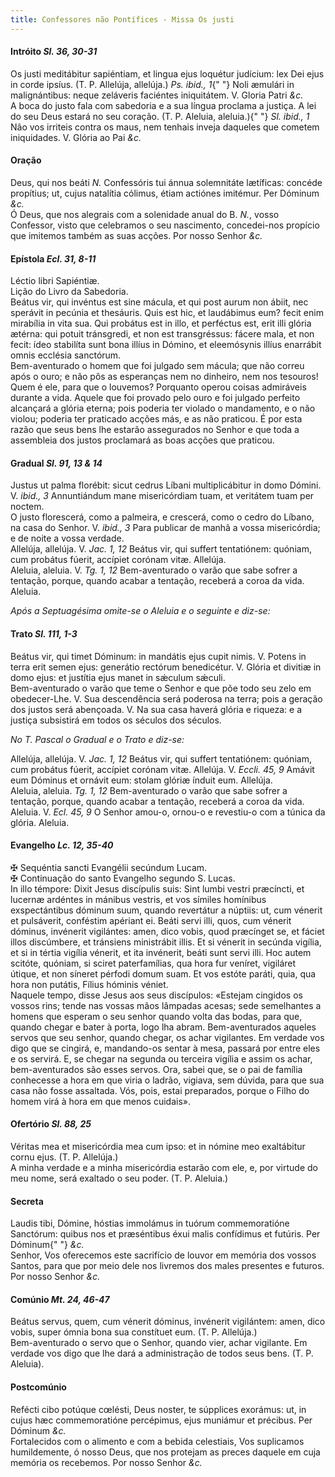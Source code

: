```yaml
---
title: Confessores não Pontífices - Missa Os justi
---
```


<h4 class="text-center">
  Intróito <em>Sl. 36, 30-31</em>
</h4>
<div class="container-fluid">
  <div class="row">
    <div class="col-6 dropcaps text-justify">
      Os justi meditábitur sapiéntiam, et lingua ejus loquétur judícium: lex Dei
      ejus in corde ipsíus. (T. P. Allelúja, allelúja.) <em>Ps. ibid., 1</em>{" "}
      Noli æmulári in malignántibus: neque zeláveris faciéntes iniquitátem. V.
      Gloria Patri <em>&c.</em>
    </div>
    <div class="col-6 dropcaps text-justify">
      A boca do justo fala com sabedoria e a sua língua proclama a justiça. A
      lei do seu Deus estará no seu coração. (T. P. Aleluia, aleluia.){" "}
      <em>Sl. ibid., 1</em> Não vos irriteis contra os maus, nem tenhais inveja
      daqueles que cometem iniquidades. V. Glória ao Pai <em>&c.</em>
    </div>
  </div>
</div>

<h4 class="text-center">Oração</h4>
<div class="container-fluid">
  <div class="row">
    <div class="col-6 dropcaps text-justify">
      Deus, qui nos beáti <em>N. </em>Confessóris tui ánnua solemnitáte
      lætíficas: concéde propítius; ut, cujus natalítia cólimus, étiam actiónes
      imitémur. Per Dóminum <em>&c.</em>
    </div>
    <div class="col-6 dropcaps text-justify">
      Ó Deus, que nos alegrais com a solenidade anual do B. <em>N.</em>, vosso
      Confessor, visto que celebramos o seu nascimento, concedei-nos propício
      que imitemos também as suas acções. Por nosso Senhor <em>&c.</em>
    </div>
  </div>
</div>

<h4 class="text-center">
  Epístola <em>Ecl. 31, 8-11</em>
</h4>
<div class="container-fluid">
  <div class="row">
    <div class="col-6 text-justify">Léctio libri Sapiéntiæ.</div>
    <div class="col-6 text-justify">Lição do Livro da Sabedoria.</div>
    <div class="col-6 dropcaps text-justify">
      Beátus vir, qui invéntus est sine mácula, et qui post aurum non ábiit, nec
      sperávit in pecúnia et thesáuris. Quis est hic, et laudábimus eum? fecit
      enim mirabília in vita sua. Qui probátus est in illo, et perféctus est,
      erit illi glória ætérna: qui potuit tránsgredi, et non est transgréssus:
      fácere mala, et non fecit: ídeo stabilíta sunt bona illíus in Dómino, et
      eleemósynis illíus enarrábit omnis ecclésia sanctórum.
    </div>
    <div class="col-6 dropcaps text-justify">
      Bem-aventurado o homem que foi julgado sem mácula; que não correu após o
      ouro; e não pôs as esperanças nem no dinheiro, nem nos tesouros! Quem é
      ele, para que o louvemos? Porquanto operou coisas admiráveis durante a
      vida. Aquele que foi provado pelo ouro e foi julgado perfeito alcançará a
      glória eterna; pois poderia ter violado o mandamento, e o não violou;
      poderia ter praticado acções más, e as não praticou. É por esta razão que
      seus bens lhe estarão assegurados no Senhor e que toda a assembleia dos
      justos proclamará as boas acções que praticou.
    </div>
  </div>
</div>

<h4 class="text-center">
  Gradual <em>Sl. 91, 13 & 14</em>
</h4>
<div class="container-fluid">
  <div class="row">
    <div class="col-6 dropcaps text-justify">
      Justus ut palma florébit: sicut cedrus Líbani multiplicábitur in domo
      Dómini. V. <em>ibid., 3</em> Annuntiándum mane misericórdiam tuam, et
      veritátem tuam per noctem.
    </div>
    <div class="col-6 dropcaps text-justify">
      O justo florescerá, como a palmeira, e crescerá, como o cedro do Líbano,
      na casa do Senhor. V. <em>ibid., 3</em> Para publicar de manhã a vossa
      misericórdia; e de noite a vossa verdade.
    </div>
    <div class="col-6 text-justify">
      Allelúja, allelúja. V. <em>Jac. 1, 12</em> Beátus vir, qui suffert
      tentatiónem: quóniam, cum probátus fúerit, accípiet corónam vitæ.
      Allelúja.
    </div>
    <div class="col-6 text-justify">
      Aleluia, aleluia. V. <em>Tg. 1, 12</em> Bem-aventurado o varão que sabe
      sofrer a tentação, porque, quando acabar a tentação, receberá a coroa da
      vida. Aleluia.
    </div>
  </div>
</div>

<em>Após a Septuagésima omite-se o Aleluia e o seguinte e diz-se:</em>

<h4 class="text-center">
  Trato <em>Sl. 111, 1-3</em>
</h4>
<div class="container-fluid">
  <div class="row">
    <div class="col-6 dropcaps text-justify">
      Beátus vir, qui timet Dóminum: in mandátis ejus cupit nimis. V. Potens in
      terra erit semen ejus: generátio rectórum benedicétur. V. Glória et
      divitiæ in domo ejus: et justítia ejus manet in sǽculum sǽculi.
    </div>
    <div class="col-6 dropcaps text-justify">
      Bem-aventurado o varão que teme o Senhor e que põe todo seu zelo em
      obedecer-Lhe. V. Sua descendência será poderosa na terra; pois a geração
      dos justos será abençoada. V. Na sua casa haverá glória e riqueza: e a
      justiça subsistirá em todos os séculos dos séculos.
    </div>
  </div>
</div>

<em>No T. Pascal o Gradual e o Trato e diz-se:</em>

<div class="container-fluid">
  <div class="row">
    <div class="col-6 text-justify">
      Allelúja, allelúja. V. <em>Jac. 1, 12</em> Beátus vir, qui suffert
      tentatiónem: quóniam, cum probátus fúerit, accípiet corónam vitæ.
      Allelúja. V. <em>Eccli. 45, 9</em> Amávit eum Dóminus et ornávit eum:
      stolam glóriæ índuit eum. Allelúja.
    </div>
    <div class="col-6 text-justify">
      Aleluia, aleluia. <em>Tg. 1, 12</em> Bem-aventurado o varão que sabe
      sofrer a tentação, porque, quando acabar a tentação, receberá a coroa da
      vida. Aleluia. V. <em>Ecl. 45, 9</em> O Senhor amou-o, ornou-o e
      revestiu-o com a túnica da glória. Aleluia.
    </div>
  </div>
</div>

<h4 class="text-center">
  Evangelho <em>Lc. 12, 35-40</em>
</h4>
<div class="container-fluid">
  <div class="row">
    <div class="col-6 text-justify">
      <span class="text-danger">&#10016;</span> Sequéntia sancti Evangélii
      secúndum Lucam.
    </div>
    <div class="col-6 text-justify">
      <span class="text-danger">&#10016;</span> Continuação do santo Evangelho
      segundo S. Lucas.
    </div>
    <div class="col-6 dropcaps text-justify">
      In illo témpore: Dixit Jesus discípulis suis: Sint lumbi vestri præcíncti,
      et lucernæ ardéntes in mánibus vestris, et vos símiles homínibus
      exspectántibus dóminum suum, quando revertátur a núptiis: ut, cum vénerit
      et pulsáverit, conféstim apériant ei. Beáti servi illi, quos, cum vénerit
      dóminus, invénerit vigilántes: amen, dico vobis, quod præcínget se, et
      fáciet illos discúmbere, et tránsiens ministrábit illis. Et si vénerit in
      secúnda vigília, et si in tértia vigília vénerit, et ita invénerit, beáti
      sunt servi illi. Hoc autem scitóte, quóniam, si sciret paterfamílias, qua
      hora fur veníret, vigiláret útique, et non síneret pérfodi domum suam. Et
      vos estóte paráti, quia, qua hora non putátis, Fílius hóminis véniet.
    </div>
    <div class="col-6 dropcaps text-justify">
      Naquele tempo, disse Jesus aos seus discípulos: «Estejam cingidos os
      vossos rins; tende nas vossas mãos lâmpadas acesas; sede semelhantes a
      homens que esperam o seu senhor quando volta das bodas, para que, quando
      chegar e bater à porta, logo lha abram. Bem-aventurados aqueles servos que
      seu senhor, quando chegar, os achar vigilantes. Em verdade vos digo que se
      cingirá, e, mandando-os sentar à mesa, passará por entre eles e os
      servirá. E, se chegar na segunda ou terceira vigília e assim os achar,
      bem-aventurados são esses servos. Ora, sabei que, se o pai de família
      conhecesse a hora em que viria o ladrão, vigiava, sem dúvida, para que sua
      casa não fosse assaltada. Vós, pois, estai preparados, porque o Filho do
      homem virá à hora em que menos cuidais».
    </div>
  </div>
</div>

<h4 class="text-center">
  Ofertório <em>Sl. 88, 25</em>
</h4>
<div class="container-fluid">
  <div class="row">
    <div class="col-6 dropcaps text-justify">
      Véritas mea et misericórdia mea cum ipso: et in nómine meo exaltábitur
      cornu ejus. (T. P. Allelúja.)
    </div>
    <div class="col-6 dropcaps text-justify">
      A minha verdade e a minha misericórdia estarão com ele, e, por virtude do
      meu nome, será exaltado o seu poder. (T. P. Aleluia.)
    </div>
  </div>
</div>

<h4 class="text-center">Secreta</h4>
<div class="container-fluid">
  <div class="row">
    <div class="col-6 dropcaps text-justify">
      Laudis tibi, Dómine, hóstias immolámus in tuórum commemoratióne Sanctórum:
      quibus nos et præséntibus éxui malis confídimus et futúris. Per Dóminum{" "}
      <em>&c.</em>
    </div>
    <div class="col-6 dropcaps text-justify">
      Senhor, Vos oferecemos este sacrifício de louvor em memória dos vossos
      Santos, para que por meio dele nos livremos dos males presentes e futuros.
      Por nosso Senhor <em>&c.</em>
    </div>
  </div>
</div>

<h4 class="text-center">
  Comúnio <em>Mt. 24, 46-47</em>
</h4>
<div class="container-fluid">
  <div class="row">
    <div class="col-6 dropcaps text-justify">
      Beátus servus, quem, cum vénerit dóminus, invénerit vigilántem: amen, dico
      vobis, super ómnia bona sua constítuet eum. (T. P. Allelúja.)
    </div>
    <div class="col-6 dropcaps text-justify">
      Bem-aventurado o servo que o Senhor, quando vier, achar vigilante. Em
      verdade vos digo que lhe dará a administração de todos seus bens. (T. P.
      Aleluia).
    </div>
  </div>
</div>

<h4 class="text-center">Postcomúnio</h4>
<div class="container-fluid">
  <div class="row">
    <div class="col-6 dropcaps text-justify">
      Refécti cibo potúque cœlésti, Deus noster, te súpplices exorámus: ut, in
      cujus hæc commemoratióne percépimus, ejus muniámur et précibus. Per
      Dóminum <em>&c.</em>
    </div>
    <div class="col-6 dropcaps text-justify">
      Fortalecidos com o alimento e com a bebida celestiais, Vos suplicamos
      humildemente, ó nosso Deus, que nos protejam as preces daquele em cuja
      memória os recebemos. Por nosso Senhor <em>&c.</em>
    </div>
  </div>
</div>

